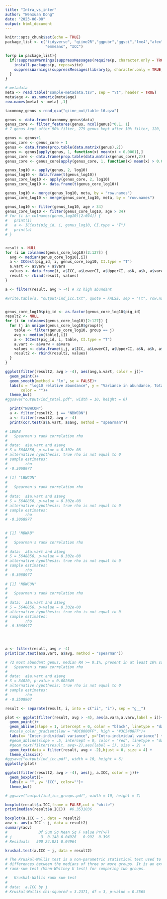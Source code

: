 ---
title: "Intra_vs_inter"
author: "Wenxuan Dong"
date: "2023-06-08"
output: html_document
---

```{r setup, include=FALSE}
knitr::opts_chunk$set(echo = TRUE)
package_list <- c("tidyverse", "qiime2R","ggpubr","ggsci","lme4","afex",
                  "emmeans", "ICC")

for(p in package_list){
  if(!suppressWarnings(suppressMessages(require(p, character.only = TRUE, quietly = TRUE, warn.conflicts = FALSE)))){
    install.packages(p, repos=site)
    suppressWarnings(suppressMessages(library(p, character.only = TRUE, quietly = TRUE, warn.conflicts = FALSE)))
  }
}
```

```{r}
# metadata
meta <- read.table("sample-metadata.tsv", sep = "\t", header = TRUE)
meta$age <- as.numeric(meta$age)
row.names(meta) <- meta[ ,1]

taxonomy_genus <-read_qza("qiime_out/table-l6.qza")

genus <- data.frame(taxonomy_genus$data)
genus_core <- filter_features(genus, ncol(genus)*0.1, 1) 
# 7 genus kept after 90% filter, 279 genus kept after 10% filter, 120, 20%

genus <- genus+1
genus_core <- genus_core + 1
genus <- data.frame(prop.table(data.matrix(genus),2))
genus <- genus[apply(genus, 1, function(x) mean(x) > 0.0001),]
genus_core <- data.frame(prop.table(data.matrix(genus_core),2))
genus_core <- genus_core[apply(genus_core, 1, function(x) mean(x) > 0.001),]

genus_log10 <- apply(genus, 2, log10)
genus_log10 <- data.frame(t(genus_log10))
genus_core_log10 <- apply(genus_core, 2, log10)
genus_core_log10 <- data.frame(t(genus_core_log10))

genus_log10 <- merge(genus_log10, meta, by = "row.names")
genus_core_log10 <- merge(genus_core_log10, meta, by = "row.names")
```

```{r warning=FALSE}
genus_log10 <- filter(genus_log10, age > 34)
genus_core_log10 <- filter(genus_core_log10, age > 34)
# for (i in colnames(genus_log10)[2:694]) {
#   print(i)
#   a <- ICCest(pig_id, i, genus_log10, CI.type = "T")
#   print(a)
# }


result <- NULL
for (i in colnames(genus_core_log10)[2:127]) {
  avg <- median(genus_core_log10[,i])
  a <- ICCest(pig_id, i, genus_core_log10, CI.type = "T")
  a.vart <- a$varw + a$vara
  values <- data.frame(i, a$ICC, a$LowerCI, a$UpperCI, a$N, a$k, a$varw, a$vara, a.vart, avg)
  result <- rbind(result, values)
}

a <- filter(result, avg > -4) # 72 high abundant

#write.table(a, "output/ind_icc.txt", quote = FALSE, sep = "\t", row.names = TRUE)


genus_core_log10$pig_id <- as.factor(genus_core_log10$pig_id)
result2 <- NULL
for (i in colnames(genus_core_log10)[2:127]) {
  for (j in unique(genus_core_log10$group)){
    table <- filter(genus_core_log10, group == j)
    avg <- median(table[,i])
    a <- ICCest(pig_id, i, table, CI.type = "T")
    a.vart <- a$varw + a$vara
    values <- data.frame(i,j, a$ICC, a$LowerCI, a$UpperCI, a$N, a$k, a$varw, a$vara,a.vart, avg)
    result2 <- rbind(result2, values)
  }
}
```


```{r}
ggplot(filter(result2, avg > -4), aes(avg,a.vart, color = j))+
  geom_point()+
  geom_smooth(method = 'lm', se = FALSE)+
  labs(x = "log10 relative abundance", y = "Variance in abundance, Total",
       color = "")+
  theme_bw()
#ggsave("output/ind_total.pdf", width = 10, height = 6)
```


```{r}
  print("NBWCON")
  a <- filter(result2, j == "NBWCON")
  a <- filter(result2, avg > -4)
  print(cor.test(a$a.vart, a$avg, method = "spearman"))

# LBWAB
# 	Spearman's rank correlation rho
# 
# data:  a$a.vart and a$avg
# S = 5648856, p-value = 8.302e-08
# alternative hypothesis: true rho is not equal to 0
# sample estimates:
#        rho 
# -0.3068977 
  
# [1] "LBWCON"
# 
# 	Spearman's rank correlation rho
# 
# data:  a$a.vart and a$avg
# S = 5648856, p-value = 8.302e-08
# alternative hypothesis: true rho is not equal to 0
# sample estimates:
#        rho 
# -0.3068977   

  
# [1] "NBWAB"
# 
# 	Spearman's rank correlation rho
# 
# data:  a$a.vart and a$avg
# S = 5648856, p-value = 8.302e-08
# alternative hypothesis: true rho is not equal to 0
# sample estimates:
#        rho 
# -0.3068977  
  
# [1] "NBWCON"
# 
# 	Spearman's rank correlation rho
# 
# data:  a$a.vart and a$avg
# S = 5648856, p-value = 8.302e-08
# alternative hypothesis: true rho is not equal to 0
# sample estimates:
#        rho 
# -0.3068977  
  
  
  

a <- filter(result, avg > -4)
print(cor.test(a$a.vart, a$avg, method = "spearman"))

# 72 most abundant genus, median RA >= 0.1%, present in at least 10% samples
# 	Spearman's rank correlation rho
# 
# data:  a$a.vart and a$avg
# S = 84020, p-value = 0.002649
# alternative hypothesis: true rho is not equal to 0
# sample estimates:
#        rho 
# -0.3508907 
```


```{r}
result <- separate(result, i, into = c("ii", "i"), sep = "g__")
```



```{r}
plot <- ggplot(filter(result, avg > -4), aes(a.vara,a.varw,label = i))+ #color = j,, color = avg
  geom_point()+
  geom_abline(slope = 1, intercept = 0, color = "black", linetype = "dashed") +
  #scale_color_gradient(low = "#DC0000FF", high = "#3C5488FF")+
  labs(x= "Inter-individual variance", y="Intra-individual variance") +
  #geom_abline(slope = .5, intercept = 0, color = "red", linetype = "dashed")+
  #geom_text(filter(result, avg>-2),aes(label = i), size = 2) +
  geom_text(data = filter(result, avg > -2),hjust = 0, size = 4) +
  theme_classic()
#ggsave("output/ind_icc.pdf", width = 10, height = 6)
ggplotly(plot)
```

```{r}
ggplot(filter(result2, avg > -4), aes(j, a.ICC, color = j))+
  geom_boxplot()+
  labs(x = "", y= "ICC", color="")+
  theme_bw()

# ggsave("output/ind_icc_groups.pdf", width = 10, height = 7)
```



```{r}
boxplot(result$a.ICC,frame = FALSE,col = "white")
print(median(result$a.ICC))  #0.3531036
```

```{r}
boxplot(a.ICC ~ j, data = result2)
aov <- aov(a.ICC ~ j, data = result2)
summary(aov)
#              Df Sum Sq Mean Sq F value Pr(>F)
# j             3  0.148 0.04926   0.992  0.396
# Residuals   500 24.821 0.04964  
```

```{r}
kruskal.test(a.ICC ~ j, data = result2)

# The Kruskal-Wallis test is a non-parametric statistical test used to determine if there are 
# differences between the medians of three or more groups. It is an extension of the Wilcoxon
# rank-sum test (Mann-Whitney U test) for comparing two groups.

# 	Kruskal-Wallis rank sum test
# 
# data:  a.ICC by j
# Kruskal-Wallis chi-squared = 3.2371, df = 3, p-value = 0.3565
```


